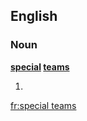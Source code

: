==English==

===Noun===
'''[[special]] [[teams]]'''

# {{American football}} {{ice hockey}} {{plural of|[[special team]]}}

[[fr:special teams]]